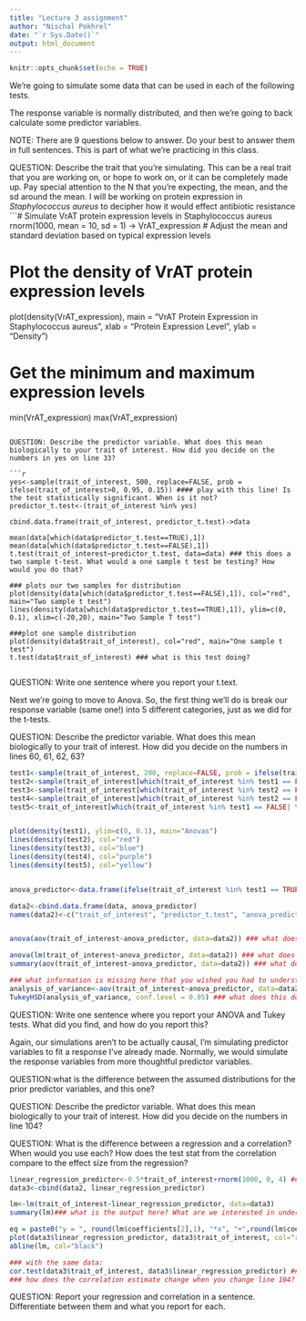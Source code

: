 ```yaml
---
title: "Lecture 3 assignment"
author: "Nischal Pokhrel"
date: "`r Sys.Date()`"
output: html_document
---
```


```r
knitr::opts_chunk$set(echo = TRUE)
```


We're going to simulate some data that can be used in each of the following tests.

The response variable is normally distributed, and then we're going to back calculate some predictor variables.

NOTE: There are 9 questions below to answer. Do your best to answer them in full sentences. This is part of what we're practicing in this class.

QUESTION: Describe the trait that you're simulating. This can be a real trait that you are working on, or hope to work on, or it can be completely made up. 
Pay special attention to the N that you're expecting, the mean, and the sd around the mean. 
I will be working on protein expression in *Staphylococcus aureus* to decipher how it would effect antibiotic resistance   
```# Simulate VrAT protein expression levels in Staphylococcus aureus
rnorm(1000, mean = 10, sd = 1) -> VrAT_expression # Adjust the mean and standard deviation based on typical expression levels

# Plot the density of VrAT protein expression levels
plot(density(VrAT_expression), main = "VrAT Protein Expression in Staphylococcus aureus", xlab = "Protein Expression Level", ylab = "Density")

# Get the minimum and maximum expression levels
min(VrAT_expression)
max(VrAT_expression)

```

QUESTION: Describe the predictor variable. What does this mean biologically to your trait of interest. How did you decide on the numbers in yes on line 33?

```r

yes<-sample(trait_of_interest, 500, replace=FALSE, prob = ifelse(trait_of_interest>0, 0.95, 0.15)) #### play with this line! Is the test statistically significant. When is it not?
predictor_t.test<-(trait_of_interest %in% yes)

cbind.data.frame(trait_of_interest, predictor_t.test)->data

mean(data[which(data$predictor_t.test==TRUE),1])
mean(data[which(data$predictor_t.test==FALSE),1])
t.test(trait_of_interest~predictor_t.test, data=data) ### this does a two sample t-test. What would a one sample t test be testing? How would you do that?

### plots our two samples for distribution
plot(density(data[which(data$predictor_t.test==FALSE),1]), col="red", main="Two sample t test")
lines(density(data[which(data$predictor_t.test==TRUE),1]), ylim=c(0, 0.1), xlim=c(-20,20), main="Two Sample T test")

###plot one sample distribution
plot(density(data$trait_of_interest), col="red", main="One sample t test")
t.test(data$trait_of_interest) ### what is this test doing?


```
QUESTION: Write one sentence where you report your t.text.

Next we're going to move to Anova. So, the first thing we'll do is break our response variable (same one!) into 5 different categories, just as we did for the t-tests. 

QUESTION: Describe the predictor variable. What does this mean biologically to your trait of interest. How did you decide on the numbers in lines 60, 61, 62, 63?

```r

test1<-sample(trait_of_interest, 200, replace=FALSE, prob = ifelse(trait_of_interest>7, 0.95, 0.15))
test2<-sample(trait_of_interest[which(trait_of_interest %in% test1 == FALSE)], 200, replace=FALSE, prob = ifelse(trait_of_interest[which(trait_of_interest %in% test1 == FALSE)] >4, 0.95, 0.15))
test3<-sample(trait_of_interest[which(trait_of_interest %in% test2 == FALSE | trait_of_interest %in% test1 ==FALSE)], 200, replace=FALSE, prob = ifelse(trait_of_interest[which(trait_of_interest %in% test2 == FALSE | trait_of_interest %in% test1 == FALSE)] >0, 0.95, 0.15))
test4<-sample(trait_of_interest[which(trait_of_interest %in% test2 == FALSE | trait_of_interest %in% test1 ==FALSE | trait_of_interest %in% test3 == FALSE)], 200, replace=FALSE, prob = ifelse(trait_of_interest[which(trait_of_interest %in% test2 == FALSE | trait_of_interest %in% test1 ==FALSE | trait_of_interest %in% test3 == FALSE)] >-4, 0.95, 0.15))
test5<-trait_of_interest[which(trait_of_interest %in% test1 == FALSE| trait_of_interest %in% test2 == FALSE | trait_of_interest %in% test3 == FALSE | trait_of_interest %in% test4 == FALSE)]


plot(density(test1), ylim=c(0, 0.1), main="Anovas")
lines(density(test2), col="red")
lines(density(test3), col="blue")
lines(density(test4), col="purple")
lines(density(test5), col="yellow")


anova_predictor<-data.frame(ifelse(trait_of_interest %in% test1 == TRUE, "group1", ifelse(trait_of_interest %in% test2 == TRUE, "group2", ifelse(trait_of_interest %in% test3 == TRUE, "group3", ifelse(trait_of_interest %in% test4 == TRUE, "group4", "group5")))))

data2<-cbind.data.frame(data, anova_predictor)
names(data2)<-c("trait_of_interest", "predictor_t.test", "anova_predictor")


anova(aov(trait_of_interest~anova_predictor, data=data2)) ### what does this do?

anova(lm(trait_of_interest~anova_predictor, data=data2)) ### what does this do? 
summary(aov(trait_of_interest~anova_predictor, data=data2)) ### what does this do? What do you notice about the last three tests?

### what information is missing here that you wished you had to understand your study better?
analysis_of_variance<-aov(trait_of_interest~anova_predictor, data=data2) ##name the model to keep it for downstream
TukeyHSD(analysis_of_variance, conf.level = 0.95) ### what does this do, and where are the differences?

```

QUESTION: Write one sentence where you report your ANOVA and Tukey tests. What did you find, and how do you report this?


Again, our simulations aren't to be actually causal, I'm simulating predictor variables to fit a response I've already made. Normally, we would simulate the response variables from more thoughtful predictor variables.

QUESTION:what is the difference between the assumed distributions for the prior predictor variables, and this one?

QUESTION: Describe the predictor variable. What does this mean biologically to your trait of interest. How did you decide on the numbers in line 104?

QUESTION: What is the difference between a regression and a correlation? When would you use each? How does the test stat from the correlation compare to the effect size from the regression?

```r

linear_regression_predictor<-0.5*trait_of_interest+rnorm(1000, 0, 4) ### change these numbers!! Remember that this is backwards from how we did this on day 1, so the slope should go the other way!
data3<-cbind(data2, linear_regression_predictor)

lm<-lm(trait_of_interest~linear_regression_predictor, data=data3)
summary(lm)### what is the output here? What are we interested in understanding from this model? How do we get m? How do we get the intercept?

eq = paste0("y = ", round(lm$coefficients[2],1), "*x", "+",round(lm$coefficients[1],1), ", R^2=", round(summary(lm)$adj.r.squared, digits=3))
plot(data3$linear_regression_predictor, data3$trait_of_interest, col="red", main=eq)
abline(lm, col="black")

### with the same data:
cor.test(data3$trait_of_interest, data3$linear_regression_predictor) ### compare the sample estimate to the 1) simulated effect sizes and 2) to the estimated effect size 
### how does the correlation estimate change when you change line 104?
```

QUESTION: Report your regression and correlation in a sentence. Differentiate between them and what you report for each. 
